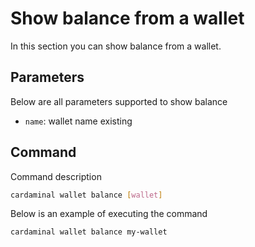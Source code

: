 # Show balance from a wallet

In this section you can show balance from a wallet.

## Parameters

Below are all parameters supported to show balance

- `name`: wallet name existing

## Command

Command description

```sh
cardaminal wallet balance [wallet]
```

Below is an example of executing the command

```sh
cardaminal wallet balance my-wallet
```
